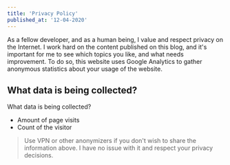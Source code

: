 ```yaml
---
title: 'Privacy Policy'
published_at: '12-04-2020'
---
```


As a fellow developer, and as a human being, I value and respect privacy on the Internet. I work hard on the content published on this blog, and it's important for me to see which topics you like, and what needs improvement. To do so, this website uses Google Analytics to gather anonymous statistics about your usage of the website.

## What data is being collected?

What data is being collected?

- Amount of page visits
- Count of the visitor

> Use VPN or other anonymizers if you don't wish to share the information above.
> I have no issue with it and respect your privacy decisions.
